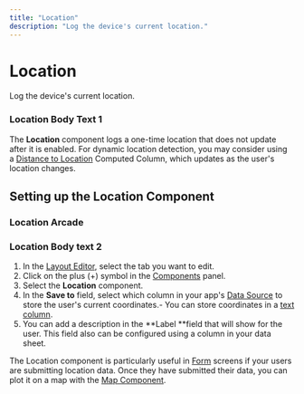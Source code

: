 ```yaml
---
title: "Location"
description: "Log the device's current location."
---
```


# Location

Log the device's current location.

### Location Body Text 1

The **Location** component logs a one-time location that does not update after it is enabled. For dynamic location detection, you may consider using a [Distance to Location](/distance-to-location) Computed Column, which updates as the user's location changes.

## Setting up the Location Component



### Location Arcade

### Location Body text 2

1. In the [Layout Editor](/getting-started/intro-to-layout), select the tab you want to edit.
2. Click on the plus (+) symbol in the [Components](/essentials/components) panel.
3. Select the **Location** component.
4. In the **Save to** field, select which column in your app's [Data Source](/essentials/data-sources) to store the user's current coordinates.- You can store coordinates in a [text column](/basic-columns).
5. You can add a description in the **Label **field that will show for the user. This field also can be configured using a column in your data sheet.

The Location component is particularly useful in [Form](/forms) screens if your users are submitting location data. Once they have submitted their data, you can plot it on a map with the [Map Component](/map-component).

